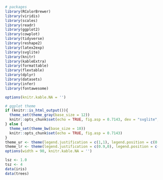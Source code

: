 ```r
# packages
library(RColorBrewer)
library(viridis)
library(scales)
library(readr)
library(ggplot2)
library(cowplot)
library(tidyverse)
library(reshape2)
library(latex2exp)
library(svglite)
library(knitr)
library(kableExtra)
library(formattable)
library(flextable)
library(dplyr)
library(datasets)
library(infer)
library(fontawesome)

options(knitr.kable.NA = '')

# ggplot theme
if (knitr::is_html_output()){
  theme_set(theme_gray(base_size = 12))
  knitr::opts_chunk$set(echo = TRUE, fig.asp = 0.7143, dev = "svglite", fig.align = "center")
} else {
  theme_set(theme_bw(base_size = 10))
  knitr::opts_chunk$set(echo = TRUE, fig.asp = 0.7143)
}
theme_ur <- theme(legend.justification = c(1,1), legend.position = c(0.9,0.9), legend.box.margin = margin(c(4, 4, 4, 4), unit = "pt"))
theme_lr <- theme(legend.justification = c(0.9,0), legend.position = c(0.9,0), legend.box.margin = margin(c(4, 4, 4, 4), unit = "pt"))
options(width = 90, knitr.kable.NA = '')

lsz <- 1.0
tsz <- 4
data(iris)
data(trees)
```

::: {.content-hidden when-format="pdf"}
\newcommand{\E}{\mathbf{E}} 
\DeclareMathOperator{\Var}{Var}
\DeclareMathOperator{\Cov}{Cov}
\DeclareMathOperator{\corr}{corr}
\DeclareMathOperator{\sd}{sd}
\newcommand{\se}{\mathsf{se}}
:::